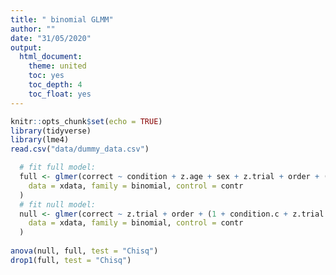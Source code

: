 ```yaml
---
title: " binomial GLMM"
author: ""
date: "31/05/2020"
output: 
  html_document:
    theme: united
    toc: yes
    toc_depth: 4
    toc_float: yes
---
```


```r
knitr::opts_chunk$set(echo = TRUE)
library(tidyverse)
library(lme4)
read.csv("data/dummy_data.csv")
```



```r

  # fit full model:
  full <- glmer(correct ~ condition + z.age + sex + z.trial + order + (1 + condition.c + z.trial || subj.id),
    data = xdata, family = binomial, control = contr
  )
  # fit null model:
  null <- glmer(correct ~ z.trial + order + (1 + condition.c + z.trial || subj.id),
    data = xdata, family = binomial, control = contr
  )
  
anova(null, full, test = "Chisq")
drop1(full, test = "Chisq")
```

